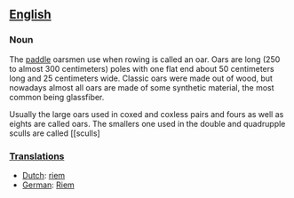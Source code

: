 == [[English]] ==

=== Noun ===

The [[paddle]] oarsmen use when rowing is called an oar. Oars are long (250 to almost 300 centimeters) poles with one flat end about 50 centimeters long and 25 centimeters wide. Classic oars were made out of wood, but nowadays almost all oars are made of some synthetic material, the most common being glassfiber.

Usually the large oars used in coxed and coxless pairs and fours as well as eights are called oars. The smallers one used in the double and quadrupple sculls are called [[sculls]

=== [[Translation]]s === 

*[[Dutch]]: [[riem]]
*[[German]]: [[Riem]]
